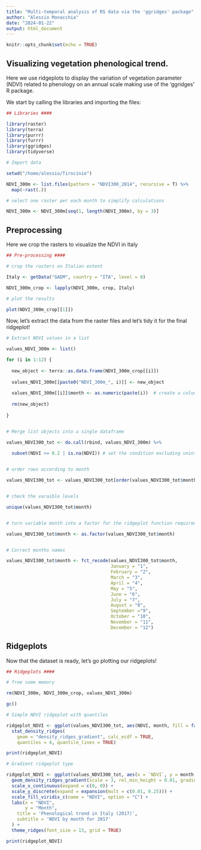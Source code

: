 ```yaml
---
title: "Multi-temporal analysis of RS data via the 'ggridges' package"
author: "Alessio Monacchia"
date: "2024-01-22"
output: html_document
---
```


```r
knitr::opts_chunk$set(echo = TRUE)
```

## Visualizing vegetation phenological trend.

Here we use ridgeplots to display the variation of vegetation parameter (NDVI) related to phenology on an annual scale making use of the 'ggridges' R package.

We start by calling the libraries and importing the files:

```r
## Libraries ####

library(raster)
library(terra)
library(purrr)
library(furrr)
library(ggridges)
library(tidyverse)

# Import data

setwd("/home/alessio/Tirocinio")

NDVI_300m <- list.files(pattern = "NDVI300_2014", recursive = T) %>%
  map(~rast(.))

# select one raster per each month to simplify calculations

NDVI_300m <- NDVI_300m[seq(1, length(NDVI_300m), by = 3)]
```

## Preprocessing

Here we crop the rasters to visualize the NDVI in Italy


```r
## Pre-processing ####

# crop the rasters on Italian extent

Italy <- getData("GADM", country = "ITA", level = 0)

NDVI_300m_crop <- lapply(NDVI_300m, crop, Italy)

# plot the results

plot(NDVI_300m_crop[[1]])
```

Now, let's extract the data from the raster files and let's tidy it for the final ridgeplot!

```r
# Extract NDVI values in a list

values_NDVI_300m <- list()

for (i in 1:12) {
  
  new_object <- terra::as.data.frame(NDVI_300m_crop[[i]])
  
  values_NDVI_300m[[paste0("NDVI_300m_", i)]] <- new_object
  
  values_NDVI_300m[[i]]$month <- as.numeric(paste(i))  # create a column reporting the month of reference for each NDVI value
  
  rm(new_object)
  
}


# Merge list objects into a single dataframe

values_NDVI300_tot <- do.call(rbind, values_NDVI_300m) %>%
  
  subset(NDVI >= 0.2 | is.na(NDVI)) # set the condition excluding uninteresting cover types and NAs


# order rows according to month

values_NDVI300_tot <- values_NDVI300_tot[order(values_NDVI300_tot$month), ]


# check the varaible levels

unique(values_NDVI300_tot$month)


# turn variable month into a factor for the ridgeplot function requirements

values_NDVI300_tot$month <- as.factor(values_NDVI300_tot$month)


# Correct months names

values_NDVI300_tot$month <- fct_recode(values_NDVI300_tot$month, 
                                       January = "1", 
                                       February = "2",
                                       March = "3",
                                       April = "4",
                                       May = "5",
                                       June = "6",
                                       July = "7",
                                       August = "8",
                                       September ="9",
                                       October = "10",
                                       November = "11",
                                       December = "12")

```

## Ridgeplots

Now that the dataset is ready, let's go plotting our ridgeplots!

```r
## Ridgeplots ####

# free some memory

rm(NDVI_300m, NDVI_300m_crop, values_NDVI_300m)

gc()

# Simple NDVI ridgeplot with quantiles

ridgeplot_NDVI <- ggplot(values_NDVI300_tot, aes(NDVI, month, fill = factor(stat(quantile)))) +
  stat_density_ridges(
    geom = "density_ridges_gradient", calc_ecdf = TRUE,
    quantiles = 4, quantile_lines = TRUE)

print(ridgeplot_NDVI)

# Gradient ridgeplot type

ridgeplot_NDVI <- ggplot(values_NDVI300_tot, aes(x = `NDVI`, y = month, fill = after_stat(x))) +
  geom_density_ridges_gradient(scale = 3, rel_min_height = 0.01, gradient_lwd = 1.) +
  scale_x_continuous(expand = c(0, 0)) +
  scale_y_discrete(expand = expansion(mult = c(0.01, 0.25))) +
  scale_fill_viridis_c(name = "NDVI", option = "C") +
  labs(x = "NDVI",
       y = "Month",
    title = 'Phenological trend in Italy (2017)',
    subtitle = 'NDVI by month for 2017'
  ) +
  theme_ridges(font_size = 13, grid = TRUE)

print(ridgeplot_NDVI)
```

